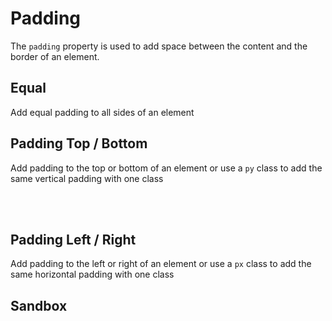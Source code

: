 
# Padding

The `padding` property is used to add space between the content and the border of an element.

## Equal

Add equal padding to all sides of an element

<Story id="css-utilities-legacy-padding--padding" />

## Padding Top / Bottom

Add padding to the top or bottom of an element or use a `py` class to add the same vertical padding with one class

<Story id="css-utilities-legacy-padding--padding-top" />
<br />
<Story id="css-utilities-legacy-padding--padding-bottom" />
<br />
<Story id="css-utilities-legacy-padding--padding-y" />

## Padding Left / Right

Add padding to the left or right of an element or use a `px` class to add the same horizontal padding with one class

<div className="flex gap-4">
    <Story id="css-utilities-legacy-padding--padding-left" />
    <Story id="css-utilities-legacy-padding--padding-right" />
    <Story id="css-utilities-legacy-padding--padding-x" />
</div>

## Sandbox

<Canvas>
    <Story id="css-utilities-legacy-padding--sandbox" />
</Canvas>

<div class="hidden">
    <Primary />
</div>
